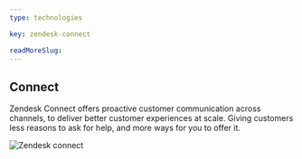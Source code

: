 ```yaml
---
type: technologies

key: zendesk-connect

readMoreSlug:
---
```


## Connect

Zendesk Connect offers proactive customer communication across channels, to deliver better customer experiences at scale. Giving customers less reasons to ask for help, and more ways for you to offer it.

![Zendesk connect](./images/zendesk_screenshot_connect.png)
